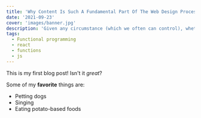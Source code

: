 ```yaml
---
title: 'Why Content Is Such A Fundamental Part Of The Web Design Process'
date: '2021-09-23'
cover: 'images/banner.jpg'
description: 'Given any circumstance (which we often can control), whether those circumstances are positive or negative, we can control what we think of those circumstances, and that impacts the outcome. Positive thoughts lead to positive feelings'
tags:
  - Functional programming
  - react
  - functions
  - js
---
```


This is my first blog post! Isn't it _great_?

Some of my **favorite** things are:

- Petting dogs
- Singing
- Eating potato-based foods
